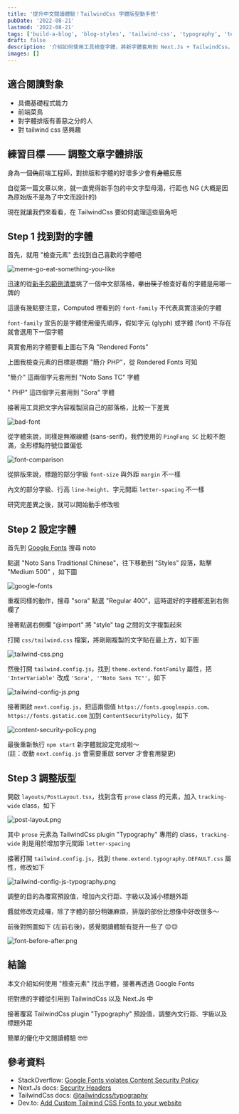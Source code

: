 ```yaml
---
title: '提升中文閱讀體驗！TailwindCss 字體版型動手修'
pubDate: '2022-08-21'
lastmod: '2022-08-21'
tags: ['build-a-blog', 'blog-styles', 'tailwind-css', 'typography', 'tech-skills-basic']
draft: false
description: '介紹如何使用工具檢查字體，將新字體套用到 Next.Js + TailwindCss，以及調整 TailwindCss Typography (字級、行距與外距)'
images: []
---
```



## 適合閱讀對象

- 具備基礎程式能力
- 前端菜鳥
- 對字體排版有善惡之分的人
- 對 tailwind css 感興趣

## 練習目標 —— 調整文章字體排版

身為一個~~偽~~前端工程師，對排版和字體的好壞多少會有~~身體~~反應

自從第一篇文章以來，就一直覺得新手包的中文字型母湯，行距也 NG (大概是因為原始版不是為了中文而設計的)

現在就讓我們來看看，在 TailwindCss 要如何處理這些眉角吧

## Step 1 找到對的字體

首先，就用 "檢查元素" 去找到自己喜歡的字體吧

![meme-go-eat-something-you-like](@/assets/images/meme-go-eat-something-you-like.png)

迅速的從[新手包範例清單](https://github.com/timlrx/tailwind-nextjs-starter-blog/tree/master#examples)挑了一個中文部落格，~~拿出筷子~~檢查好看的字體是用哪一牌的

<ImageWithCap
  alt="nice-font"
  src={i1}
  cap="Screenshot from [小康](https://honghong.me/blog/php)"
  />

這邊有幾點要注意，Computed 裡看到的 `font-family` 不代表真實渲染的字體

`font-family` 宣告的是字體使用優先順序，假如字元 (glyph) 或字體 (font) 不存在就會選用下一個字體

真實套用的字體要看上圖右下角 "Rendered Fonts"

上圖我檢查元素的目標是標題 "簡介 PHP"，從 Rendered Fonts 可知

"簡介" 這兩個字元套用到 "Noto Sans TC" 字體

" PHP" 這四個字元套用到 "Sora" 字體

接著用工具把文字內容複製回自己的部落格，比較一下差異

![bad-font](@/assets/images/2022/bad-font.png)

從字體來說，同樣是無襯線體 (sans-serif)，我們使用的 `PingFang SC` 比較不飽滿，全形標點符號位置偏低

![font-comparison](@/assets/images/2022/font-comparison.png)

從排版來說，標題的部分字級 `font-size` 與外距 `margin` 不一樣

內文的部分字級、行高 `line-height`、字元間距 `letter-spacing` 不一樣

研究完差異之後，就可以開始動手修改啦

## Step 2 設定字體

首先到 [Google Fonts](https://fonts.google.com) 搜尋 noto

點選 "Noto Sans Traditional Chinese"，往下移動到 "Styles" 段落，點擊 "Medium 500" ，如下圖

![google-fonts](@/assets/images/2022/google-fonts.png)

重複同樣的動作，搜尋 "sora" 點選 "Regular 400"，這時選好的字體都進到右側欄了

接著點選右側欄 "@import" 將 "style" tag 之間的文字複製起來

打開 `css/tailwind.css` 檔案，將剛剛複製的文字貼在最上方，如下圖

![tailwind-css.png](@/assets/images/2022/tailwind-css.png)

然後打開 `tailwind.config.js`，找到 `theme.extend.fontFamily` 屬性，把 `'InterVariable'` 改成 `'Sora', '"Noto Sans TC"'`，如下

![tailwind-config-js.png](@/assets/images/2022/tailwind-config-js.png)

接著開啟 `next.config.js`，把這兩個值 `https://fonts.googleapis.com`、`https://fonts.gstatic.com` 加到 `ContentSecurityPolicy`，如下

![content-security-policy.png](@/assets/images/2022/content-security-policy.png)

最後重新執行 `npm start` 新字體就設定完成啦～  
(註：改動 `next.config.js` 會需要重啟 server 才會套用變更)

## Step 3 調整版型

開啟 `layouts/PostLayout.tsx`，找到含有 `prose` class 的元素，加入 `tracking-wide` class，如下

![post-layout.png](@/assets/images/2022/post-layout.png)

其中 `prose` 元素為 TailwindCss plugin "Typography" 專用的 class，`tracking-wide` 則是用於增加字元間距 `letter-spacing`

接著打開 `tailwind.config.js`，找到 `theme.extend.typography.DEFAULT.css` 屬性，修改如下

![tailwind-config-js-typography.png](@/assets/images/2022/tailwind-config-js-typography.png)

調整的目的為覆寫預設值，增加內文行距、字級以及減小標題外距

醬就修改完成囉，除了字體的部分稍嫌麻煩，排版的部份比想像中好改很多～

前後對照圖如下 (左前右後)，感覺閱讀體驗有提升一些了 😌😌

![font-before-after.png](@/assets/images/2022/font-before-after.png)

## 結論

本文介紹如何使用 "檢查元素" 找出字體，接著再透過 Google Fonts

把對應的字體從引用到 TailwindCss 以及 Next.Js 中

接著覆寫 TailwindCss plugin "Typography" 預設值，調整內文行距、字級以及標題外距

簡單的優化中文閱讀體驗 🤓🤓

## 參考資料

- StackOverflow: [Google Fonts violates Content Security Policy](https://stackoverflow.com/questions/33984908/google-fonts-violates-content-security-policy)
- Next.Js docs: [Security Headers](https://nextjs.org/docs/advanced-features/security-headers)
- TailwindCss docs: [@tailwindcss/typography](https://tailwindcss.com/docs/typography-plugin)
- Dev.to: [Add Custom Tailwind CSS Fonts to your website](https://dev.to/thomasvanholder/add-a-custom-tailwind-css-fonts-to-your-website-1nn6)